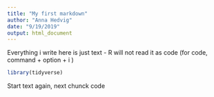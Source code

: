 ```yaml
---
title: "My first markdown"
author: "Anna Hedvig"
date: "9/19/2019"
output: html_document
---
```


Everything i write here is just text - R will not read it as code
(for code, command + option + i )
```r
library(tidyverse)
```

Start text again, next chunck code

```r

```

